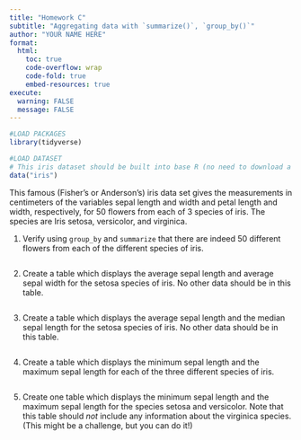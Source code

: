 ```yaml
---
title: "Homework C"
subtitle: "Aggregating data with `summarize()`, `group_by()`"
author: "YOUR NAME HERE"
format:
  html:
    toc: true
    code-overflow: wrap
    code-fold: true
    embed-resources: true
execute: 
  warning: FALSE
  message: FALSE
---
```



```r
#LOAD PACKAGES 
library(tidyverse)
```

```r
#LOAD DATASET
# This iris dataset should be built into base R (no need to download a package). Just run the code below to load it. 
data("iris")
```

This famous (Fisher's or Anderson's) iris data set gives the measurements in centimeters of the variables sepal length and width and petal length and width, respectively, for 50 flowers from each of 3 species of iris. The species are Iris setosa, versicolor, and virginica.

1. Verify using `group_by` and `summarize` that there are indeed 50 different flowers from each of the different species of iris. 
```r

```

2. Create a table which displays the average sepal length and average sepal width for the setosa species of iris. No other data should be in this table. 

```r

```

3. Create a table which displays the average sepal length and the median sepal length for the setosa species of iris. No other data should be in this table. 

```r

```

4. Create a table which displays the minimum sepal length and the maximum sepal length for each of the three different species of iris. 

```r

```

5. Create one table which displays the minimum sepal length and the maximum sepal length for the species setosa and versicolor. Note that this table should *not* include any information about the virginica species. (This might be a challenge, but you can do it!)

```r

```

